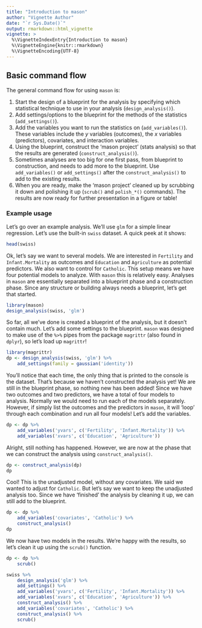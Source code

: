 ```yaml
---
title: "Introduction to mason"
author: "Vignette Author"
date: "`r Sys.Date()`"
output: rmarkdown::html_vignette
vignette: >
  %\VignetteIndexEntry{Introduction to mason}
  %\VignetteEngine{knitr::rmarkdown}
  %\VignetteEncoding{UTF-8}
---
```


## Basic command flow

The general command flow for using `mason` is:

1. Start the design of a blueprint for the analysis by specifying which
statistical technique to use in your analysis (`design_analysis()`).
2. Add settings/options to the blueprint for the methods of the statistics
(`add_settings()`).
3. Add the variables you want to run the statistics on (`add_variables()`).
These variables include the $y$ variables (outcomes), the $x$ variables
(predictors), covariates, and interaction variables.
4. Using the blueprint, construct the 'mason project' (stats analysis) so that
the results are generated (`construct_analysis()`).
5. Sometimes analyses are too big for one first pass, from blueprint to
construction, and needs to add more to the blueprint. Use `add_variables()` or
`add_settings()` after the `construct_analysis()` to add to the existing
results.
6. When you are ready, make the 'mason project' cleaned up by scrubbing it down
and polishing it up (`scrub()` and `polish_*()` commands). The results are now
ready for further presentation in a figure or table!

### Example usage

Let's go over an example analysis. We'll use `glm` for a simple linear
regression. Let's use the built-in `swiss` dataset. A quick peek at it shows:

```r
head(swiss)
```

Ok, let's say we want to several models. We are interested in `Fertility` and
`Infant.Mortality` as outcomes and `Education` and `Agriculture` as potential
predictors. We also want to control for `Catholic`. This setup means we have
four potential models to analyze. With `mason` this is relatively easy. Analyses
in `mason` are essentially separated into a blueprint phase and a construction
phase. Since any structure or building always needs a blueprint, let's get that
started.

```r
library(mason)
design_analysis(swiss, 'glm')
```

So far, all we've done is created a blueprint of the analysis, but it doesn't
contain much. Let's add some settings to the blueprint. `mason` was designed to
make use of the `%>%` pipes from the package `magrittr` (also found in `dplyr`),
so let's load up `magrittr`!

```r
library(magrittr)
dp <- design_analysis(swiss, 'glm') %>% 
    add_settings(family = gaussian('identity'))
```

You'll notice that each time, the only thing that is printed to the console is
the dataset. That's because we haven't constructed the analysis yet! We are
still in the blueprint phase, so nothing new has been added! Since we have two
outcomes and two predictors, we have a total of four models to analysis.
Normally we would need to run each of the models separately. However, if simply
list the outcomes and the predictors in `mason`, it will 'loop' through each
combination and run all four models! Let's add the variables.

```r
dp <- dp %>% 
    add_variables('yvars', c('Fertility', 'Infant.Mortality')) %>% 
    add_variables('xvars', c('Education', 'Agriculture'))
```

Alright, still nothing has happened. However, we are now at the phase that we
can construct the analysis using `construct_analysis()`.

```r
dp <- construct_analysis(dp)
dp
```

Cool! This is the unadjusted model, without any covariates. We said we wanted to
adjust for `Catholic`. But let's say we want to keep the unadjusted analysis
too. Since we have 'finished' the analysis by cleaning it up, we can still add
to the blueprint.

```r
dp <- dp %>%
    add_variables('covariates', 'Catholic') %>% 
    construct_analysis()
dp
```

We now have two models in the results. We're happy with the results, so let's
clean it up using the `scrub()` function.

```r
dp <- dp %>% 
    scrub()
```

```r
swiss %>% 
    design_analysis('glm') %>% 
    add_settings() %>% 
    add_variables('yvars', c('Fertility', 'Infant.Mortality')) %>% 
    add_variables('xvars', c('Education', 'Agriculture')) %>% 
    construct_analysis() %>% 
    add_variables('covariates', 'Catholic') %>% 
    construct_analysis() %>% 
    scrub()
```

